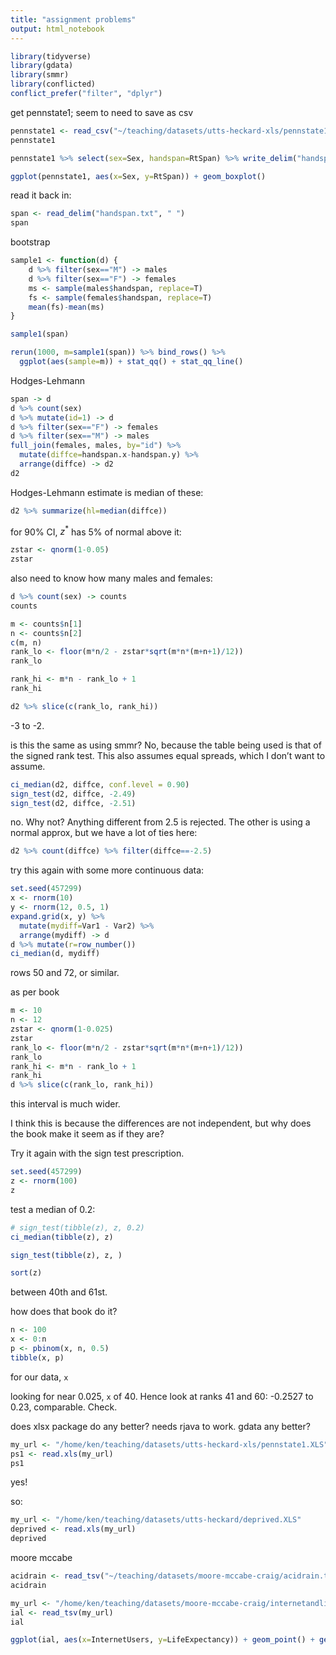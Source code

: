 ```yaml
---
title: "assignment problems"
output: html_notebook
---
```


```r
library(tidyverse)
library(gdata)
library(smmr)
library(conflicted)
conflict_prefer("filter", "dplyr")
```

get pennstate1; seem to need to save as csv

```r
pennstate1 <- read_csv("~/teaching/datasets/utts-heckard-xls/pennstate1.csv")
pennstate1
```

```r
pennstate1 %>% select(sex=Sex, handspan=RtSpan) %>% write_delim("handspan.txt", " ")
```


```r
ggplot(pennstate1, aes(x=Sex, y=RtSpan)) + geom_boxplot()
```

read it back in:

```r
span <- read_delim("handspan.txt", " ")
span
```

bootstrap

```r
sample1 <- function(d) {
    d %>% filter(sex=="M") -> males
    d %>% filter(sex=="F") -> females
    ms <- sample(males$handspan, replace=T)
    fs <- sample(females$handspan, replace=T)
    mean(fs)-mean(ms)
}
```

```r
sample1(span)
```

```r
rerun(1000, m=sample1(span)) %>% bind_rows() %>% 
  ggplot(aes(sample=m)) + stat_qq() + stat_qq_line()
```

Hodges-Lehmann

```r
span -> d
d %>% count(sex)
d %>% mutate(id=1) -> d 
d %>% filter(sex=="F") -> females
d %>% filter(sex=="M") -> males
full_join(females, males, by="id") %>% 
  mutate(diffce=handspan.x-handspan.y) %>% 
  arrange(diffce) -> d2
d2
```



Hodges-Lehmann estimate is median of these:

```r
d2 %>% summarize(hl=median(diffce))
```

for 90\% CI, $z^*$ has 5\% of normal above it:

```r
zstar <- qnorm(1-0.05)
zstar
```

also need to know how many males and females:

```r
d %>% count(sex) -> counts
counts
```

```r
m <- counts$n[1]
n <- counts$n[2]
c(m, n)
rank_lo <- floor(m*n/2 - zstar*sqrt(m*n*(m+n+1)/12))
rank_lo
```

```r
rank_hi <- m*n - rank_lo + 1
rank_hi
```

```r
d2 %>% slice(c(rank_lo, rank_hi))
```

-3 to -2.

is this the same as using smmr? No, because the table being used is that of the signed rank test. This also assumes equal spreads, which I don't want to assume.

```r

ci_median(d2, diffce, conf.level = 0.90)
sign_test(d2, diffce, -2.49)
sign_test(d2, diffce, -2.51)
```

no. Why not? Anything different from 2.5 is rejected. The other is using a normal approx, but we have a lot of ties here:

```r
d2 %>% count(diffce) %>% filter(diffce==-2.5)
```

try this again with some more continuous data:

```r
set.seed(457299)
x <- rnorm(10)
y <- rnorm(12, 0.5, 1)
expand.grid(x, y) %>% 
  mutate(mydiff=Var1 - Var2) %>% 
  arrange(mydiff) -> d
d %>% mutate(r=row_number())
ci_median(d, mydiff)
```

rows 50 and 72, or similar.


as per book

```r
m <- 10
n <- 12
zstar <- qnorm(1-0.025)
zstar
rank_lo <- floor(m*n/2 - zstar*sqrt(m*n*(m+n+1)/12))
rank_lo
rank_hi <- m*n - rank_lo + 1
rank_hi
d %>% slice(c(rank_lo, rank_hi))

```

this interval is much wider.

I think this is because the differences are not independent, but why does the book make it seem as if they are?

Try it again with the sign test prescription.

```r
set.seed(457299)
z <- rnorm(100)
z
```

test a median of 0.2:

```r
# sign_test(tibble(z), z, 0.2)
ci_median(tibble(z), z)
```

```r
sign_test(tibble(z), z, )
```

```r
sort(z)
```

between 40th and 61st.

how does that book do it?

```r
n <- 100
x <- 0:n
p <- pbinom(x, n, 0.5)
tibble(x, p)
```

for our data, `x` 

looking for near 0.025, `x` of 40. Hence look at ranks 41 and 60: -0.2527 to 0.23, comparable. Check.






does xlsx package do any better? needs rjava to work. gdata any better?

```r
my_url <- "/home/ken/teaching/datasets/utts-heckard-xls/pennstate1.XLS"
ps1 <- read.xls(my_url)
ps1
```

yes!

so:

```r
my_url <- "/home/ken/teaching/datasets/utts-heckard/deprived.XLS"
deprived <- read.xls(my_url)
deprived
```




moore mccabe

```r
acidrain <- read_tsv("~/teaching/datasets/moore-mccabe-craig/acidrain.txt")
acidrain
```

```r
my_url <- "/home/ken/teaching/datasets/moore-mccabe-craig/internetandlife.txt"
ial <- read_tsv(my_url)
ial
```

```r
ggplot(ial, aes(x=InternetUsers, y=LifeExpectancy)) + geom_point() + geom_smooth()
```

